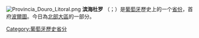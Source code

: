[[File:Provincia_Douro_Litoral.png|thumb]]
'''滨海杜罗''' （{{lang-pt|Douro Litoral}}；{{IPA-pt|do(ou)ɾu litu'ɾaɫ}}）是[[葡萄牙|葡萄牙]]歷史上的一个[[省_(葡萄牙)|省份]]，首府[[波爾圖|波爾圖]]。今日為[[北部大區_(葡萄牙)|北部大區]]的一部分。

{{葡萄牙历史省份}}
[[Category:葡萄牙歷史省分|Category:葡萄牙歷史省分]]